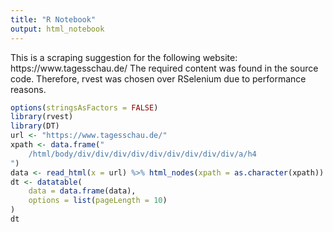 ```yaml
---
title: "R Notebook"
output: html_notebook
---
```


This is a scraping suggestion for the following website: 
https://www.tagesschau.de/
The required content was found in the source code. Therefore, rvest was chosen over RSelenium due to performance reasons.

```r
options(stringsAsFactors = FALSE)
library(rvest)
library(DT)
url <- "https://www.tagesschau.de/"
xpath <- data.frame("
	/html/body/div/div/div/div/div/div/div/div/div/a/h4
")
data <- read_html(x = url) %>% html_nodes(xpath = as.character(xpath)) %>% html_text()
dt <- datatable(
	data = data.frame(data),
	options = list(pageLength = 10)
)
dt
```
